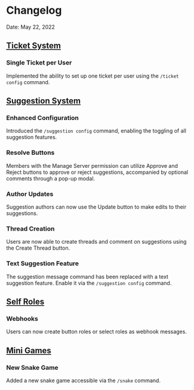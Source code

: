 
# Changelog

Date: May 22, 2022

## [Ticket System](/server-management/ticket-system)

<Steps>

### Single Ticket per User

Implemented the ability to set up one ticket per user using the `/ticket config` command.

</Steps>

## [Suggestion System](/server-management/suggestion)

<Steps>

### Enhanced Configuration

Introduced the `/suggestion config` command, enabling the toggling of all suggestion features.

### Resolve Buttons

Members with the Manage Server permission can utilize Approve and Reject buttons to approve or reject suggestions, accompanied by optional comments through a pop-up modal.

### Author Updates

Suggestion authors can now use the Update button to make edits to their suggestions.

### Thread Creation

Users are now able to create threads and comment on suggestions using the Create Thread button.

### Text Suggestion Feature

The suggestion message command has been replaced with a text suggestion feature. Enable it via the `/suggestion config` command.

</Steps>

## [Self Roles](/basic-configuration/self-roles)

<Steps>

### Webhooks

Users can now create button roles or select roles as webhook messages.

</Steps>

## [Mini Games](/fun-utilities/mini-games#snake)

<Steps>

### New Snake Game

Added a new snake game accessible via the `/snake` command.

</Steps>